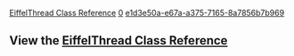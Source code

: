 [[Property:title|EiffelThread Class Reference]]
[[Property:weight|0]]
[[Property:uuid|e1d3e50a-e67a-a375-7165-8a7856b7b969]]

==View the  [[ref:libraries/thread/reference/index|EiffelThread Class Reference]]==



